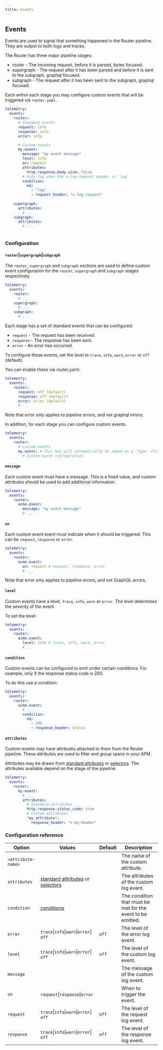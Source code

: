 ```yaml
---
title: Events
---
```


## Events

Events are used to signal that something happened in the Router pipeline. They are output to both logs and traces.

The Router has three major pipeline stages:
* router - The incoming request, before it is parsed, bytes focused.
* supergraph - The request after it has been parsed and before it is sent to the subgraph, graphql focused.
* subgraph - The request after it has been sent to the subgraph, graphql focused.

Each within each stage you may configure custom events that will be triggered via `router.yaml`.


```yaml title="router.yaml"
telemetry:
  events:
    router:
      # Standard events
      request: info
      response: info
      error: info

      # Custom events
      my.event:
        message: "my event message"
        level: info
        on: request
        attributes:
          http.response.body.size: false
        # Only log when the x-log-request header is `log` 
        condition:
          eq:
            - "log"
            - request_header: "x-log-request"
        
    supergraph:
      attributes:
        # ...
    subgraph:
      attributes:
        # ...
        
```

### Configuration

#### `router`|`supergraph`|`subgraph`

The `router`, `supergraph` and `subgraph` sections are used to define custom event configuration for the `router`, `supergraph` and `subgraph` stages respectively.

```yaml title="router.yaml"
telemetry:
  events:
    router:
      # ...     
    supergraph:
      # ...
    subgraph:
      # ...
```

Each stage has a set of standard events that can be configured:
* `request` - The request has been received.
* `response` - The response has been sent.
* `error` - An error has occurred.

To configure these events, set the level to `trace`, `info`, `warn`, `error` or `off` (default).

You can enable these via router.yaml:
```yaml title="router.yaml"
telemetry:
  events:
    router:
      request: off (default)
      response: off (default)
      error: error (default)
      # ...
```
Note that error only applies to pipeline errors, and not graphql errors.


In addition, for each stage you can configure custom events.

```yaml title="router.yaml"
telemetry:
  events:
    router:
      # Custom events
      my.event: # This key will automatically be added as a 'type' attribute of the event
        # Custom event configuration
```

#### `message`

Each custom event must have a message. This is a fixed value, and custom attributes should be used to add additional information.

```yaml title="desc.router.yaml"
telemetry:
  events:
    router:
      acme.event:
        message: "my event message"
        # ...
```

#### `on`

Each custom event event must indicate when it should be triggered. This can be `request`, `response` or `error`.

```yaml title="desc.router.yaml"
telemetry:
  events:
    router:
      acme.event:
        on: request # request, response, error
        # ...
```

Note that error only applies to pipeline errors, and not GraphQL errors. 

#### `level`

Custom events have a level, `trace`, `info`, `warn` or `error`. The level determines the severity of the event.

To set the level:
```yaml title="desc.router.yaml"
telemetry:
  events:
    router:
      acme.event:
        level: info # trace, info, warn, error
        # ...
```

#### `condition`

Custom events can be configured to emit under certain conditions. For example, only if the response status code is 200.

To do this use a condition:
```yaml title="desc.router.yaml"
telemetry:
  events:
    router:
      acme.event:
        # ...
        condition:
          eq:
            - 200
            - response_header: Status
```

#### `attributes`

Custom events may have attributes attached to them from the Router pipeline. These attributes are used to filter and group spans in your APM.

Attributes may be drawn from [standard attributes](standard-attributes.mdx) or [selectors](selectors.mdx).
The attributes available depend on the stage of the pipeline.

```yaml title="desc.router.yaml"
telemetry:
  events:
    router:
      my.event:
        # ...
        attributes:
          # Standard attributes
          http.response.status_code: true
          # Custom attributes
          "my_attribute":
            response_header: "x-my-header"
```

### Configuration reference
| Option             | Values                                                                       | Default | Description                                                 |
|--------------------|------------------------------------------------------------------------------|---------|-------------------------------------------------------------|
| `<attribute-name>` |                                                                              |         | The name of the custom attribute.                           |
| `attributes`       | [standard attributes](standard-attributes.mdx) or [selectors](selectors.mdx) |         | The attributes of the custom log event.                     |
| `condition`        | [conditions](conditions.mdx)                                                 |         | The condition that must be met for the event to be emitted. |
| `error`            | `trace`\|`info`\|`warn`\|`error`\| `off`                                     | `off`   | The level of the error log event.                           |
| `level`            | `trace`\|`info`\|`warn`\|`error`\| `off`                                     | `off`   | The level of the custom log event.                          |
| `message`          |                                                                              |         | The message of the custom log event.                        |
| `on`               | `request`\|`response`\|`error`                                               |         | When to trigger the event.                                  |
| `request`          | `trace`\|`info`\|`warn`\|`error`\| `off`                                     | `off`   | The level of the request log event.                         |
| `response`         | `trace`\|`info`\|`warn`\|`error`\| `off`                                     | `off`   | The level of the response log event.                        |

